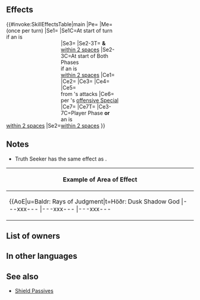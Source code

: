 {{Weapon Infobox
|tagid=SID_天真の神弓
|intID=4863
|image=Wep Truth Seeker
|exclusive=1
|weaponType=Bow
|noImg=1
|cost=400
|might=14
|range=2
|cooldown=-1
|effectiveness=Flying
|effect=Accelerates Special trigger (cooldown count-1).<br>Effective against flying foes. Neutralizes "effective against flying" bonuses.<br><br>At start of turn, if unit is within 2 spaces of an ally, grants "unit can move 1 extra space" to unit (that turn only; does not stack).<br><br>At start of player phase or enemy phase, if unit is within 2 spaces of an ally, grants "reduces the percentage of foe's non-Special 'reduce damage by X%' skills by 50% during combat (excluding area-of-effect Specials)" and "Special cooldown charge +1 per attack during combat (only highest value applied; does not stack)" to unit and allies within 2 spaces of unit for 1 turn.<br><br>If unit initiates combat or is within 2 spaces of an ally, grants bonus to unit's Atk/Spd/Def/Res = number of allies within 3 rows or 3 columns centered on unit × 3, + 5 (max 14), unit deals +X × 5 damage (max 25; excluding area-of-effect Specials; X = number of Bonus effects active on unit, excluding stat bonuses + number of Penalty effects active on foe, excluding stat penalties), reduces damage from foe's attacks by Y (excluding area-of- effect Specials), reduces damage from foe's Specials by an additional Y (excluding area-of-effect Specials; if unit has weapon- triangle disadvantage, Y = 20% of unit's Spd; otherwise, Y = 50% of unit's Spd), and neutralizes effects that grant "Special cooldown charge +X" to foe during combat.<br><br>Unit can use the following【Style】:<br>――――― Weapon Triangle: Green Style ―――――<br>When determining weapon triangle, counts unit as green (does not affect skill effects that trigger based on attribute, such as "if in combat against a green foe"). This Style can be used only once per turn.<br>―――――――――――――――――――――――――<br><br>【Style】<br>Change Style using the Style button at the bottom of the screen.<br><br>A unit's Style is only active when that unit is taking an action. Style use is disabled when unit is deployed using Pair Up or when unit is equipped with multiple skills that have a Style.
|required=Silver Bow
|properties=random_owner
}}
==Effects==
{{#invoke:SkillEffectsTable|main
|Pe={{Eft|Accelerates Special}}
|Me={{Eft|Style|Weapon Triangle: Green}}<br>(once per turn)
|Se1={{SEt|Mobility Increased}}
|Se1C=At start of turn<br>if an {{Tgt|Ally}} is<br>[[within 2 spaces]]
|Se2=<span style="width:12em;display:inline-block"/>{{SEt|Halves non-Special damage reduction}}
|Se3={{SEt|Special Cooldown Charge +1}}
|Se2-3T={{Tgt|Unit}} '''&''' {{Tgt|Allies}}<br>[[within 2 spaces]]
|Se2-3C=At start of Both Phases<br>if an {{Tgt|Ally}} is<br>[[within 2 spaces]]
|Ce1={{Eft|Effectiveness|{{Mt|Flying}}}}
|Ce2={{Eft|Neutralize Weakness|{{Mt|Flying}}}}
|Ce3={{Eft|Temporary buffs|Atk/Spd/Def/Res|3 x {{Tgt|Allies}} within<br>[[3 rows or 3 columns]]<br>centered on {{Tgt|Unit}}, + 5|max=14}}
|Ce4={{Eft|Damage Boost|5 x ({{Kp|Bonus}} effects<br>on {{Tgt|Unit}} '''&''' {{Kp|Penalty}}<br>effects on {{Tgt|Foe}})<br>(exc. {{SEt|Bonuses}} '''&''' {{SEt|Penalties}})|max=25}}
|Ce5={{Eft|Damage Reduction|(20% if {{Tgt|Unit}} has<br>[[Weapon-triangle|triangle]] disadvantage;<br>else 50%) of {{Tgt|Unit}}'s Spd}}<br>from {{Tgt|Foe}}'s attacks
|Ce6={{Eft|Damage Reduction|(20% if {{Tgt|Unit}} has<br>[[Weapon-triangle|triangle]] disadvantage;<br>else 50%) of {{Tgt|Unit}}'s Spd}}<br>per {{Tgt|Foe}}'s [[offensive Special]]
|Ce7={{Eft|Neutralize Accelerate Charge}}
|Ce7T={{Tgt|Foe}}
|Ce3-7C=Player Phase '''or'''<br>an {{Tgt|Ally}} is<br>[[within 2 spaces]]
}}
==Notes==
* Truth Seeker has the same effect as {{St|Iote's Shield}}.
{{Effective damage bonus|flying}}
{{Effectiveness neutralization|flying}}
{{Mobility increased}}
{{Halves non-Special damage reduction}}
{{Special Cooldown Charge +1}}
{{IfUnitInitiates}}
{{Temporary buffs}}
{{FlatDamageBoost|X (max: 25)}}
{{EffectfromBonus|damage boost}}
{{EffectfromPenalty|damage boost}}
{{FlatDamageReduction}}
{{CooldownChargePlusNeutralization}}
{{Styles|Weapon Triangle: Green}}
{|class="wikitable default mw-collapsible"
!Example of Area of Effect
|-
|align="middle"|{{AoE|u=Baldr: Rays of Judgment|t=Höðr: Dusk Shadow God
|---xxx---
|---xxx---
|---xxx---
|xxxxxxxxx
|xxxxuxxtx
|xxxxxxxxx
|---xxx---
|---xxx---
|---xxx---
}}
|}
==List of owners==
{{Skill Hero List}}
==In other languages==
{{OtherLanguages
|japanese=
|german=
|spanishEU=
|spanishLA=
|french=
|italian=
|chineseTW=
|portuguese=
}}
==See also==
{{See also skills|cond=(Description LIKE '%Neutralizes "effective against flying" bonuses%' OR Description LIKE '%【Style】%') AND Exclusive='1'}}
* [[Shield Passives]]
{{Weapons Navbox}}